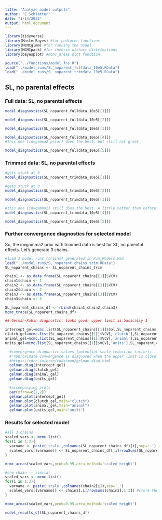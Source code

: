 ```yaml
---
title: "Analyze model outputs"
author: "E Schlatter"
date: "1/14/2022"
output: html_document
---
```


```r
library(tidyverse)
library(MasterBayes) #for pedigree functions
library(MCMCglmm) #for running the model
library(MCMCpack) #for inverse wishart distributions
library(bayesplot) #mcmc_areas plot function
```

```r
source("../functions/model_fns.R")
load("../model_runs/SL_noparent_fulldata_10e5.RData")
load("../model_runs/SL_noparent_trimdata_10e5.RData")
```

## SL, no parental effects

### Full data: SL, no parental effects

```r
model_diagnostics(SL_noparent_fulldata_10e5[[1]])
```

```r
model_diagnostics(SL_noparent_fulldata_10e5[[2]])
```

```r
model_diagnostics(SL_noparent_fulldata_10e5[[3]])
```

```r
model_diagnostics(SL_noparent_fulldata_10e5[[4]])
#this one (invgamma2 prior) does the best, but still not great
```

```r
model_diagnostics(SL_noparent_fulldata_10e5[[5]])
```

### Trimmed data: SL, no parental effects

```r
#gets stuck at 0
model_diagnostics(SL_noparent_trimdata_10e5[[1]])
```

```r
#gets stuck at 0
model_diagnostics(SL_noparent_trimdata_10e5[[2]])
```

```r
model_diagnostics(SL_noparent_trimdata_10e5[[3]])
```

```r
#this one (invgamma2) still does the best. A little better than before --> reason to use the trimmed data
model_diagnostics(SL_noparent_trimdata_10e5[[4]])
```

```r
model_diagnostics(SL_noparent_trimdata_10e5[[5]])
```

### Further convergence diagnostics for selected model

So, the invgamma2 prior with trimmed data is best for SL, no parental effects. Let's generate 3 chains.

```r
#load 3 model runs (chains) generated in Run_Models.Rmd
load("../model_runs/SL_noparent_chains_trim.RData")
SL_noparent_chains <- SL_noparent_chains_trim

chain1 <- as.data.frame(SL_noparent_chains[[1]]$VCV)
chain1$chain <- 1
chain2 <- as.data.frame(SL_noparent_chains[[2]]$VCV)
chain2$chain <- 2
chain3 <- as.data.frame(SL_noparent_chains[[3]]$VCV)
chain3$chain <- 3

SL_noparent_chains_df <- rbind(chain1,chain2,chain3)
mcmc_trace(SL_noparent_chains_df)

## Gelman-Rubin diagnostic: looks good; upper limit is basically 1

intercept_gel=mcmc.list(SL_noparent_chains[[1]]$Sol,SL_noparent_chains[[2]]$Sol,SL_noparent_chains[[3]]$Sol)
clutch_gel=mcmc.list(SL_noparent_chains[[1]]$VCV[,'clutch'],SL_noparent_chains[[2]]$VCV[,'clutch'],SL_noparent_chains[[3]]$VCV[,'clutch'])
animal_gel=mcmc.list(SL_noparent_chains[[1]]$VCV[,'animal'],SL_noparent_chains[[2]]$VCV[,'animal'],SL_noparent_chains[[3]]$VCV[,'animal'])
units_gel=mcmc.list(SL_noparent_chains[[1]]$VCV[,'units'],SL_noparent_chains[[2]]$VCV[,'units'],SL_noparent_chains[[3]]$VCV[,'units'])

  #convergence diagnostic values (potential scale reduction factor):
  #"Approximate convergence is diagnosed when the upper limit is close to 1"
  #https://rdrr.io/cran/coda/man/gelman.diag.html
  gelman.diag(intercept_gel)
  gelman.diag(clutch_gel)
  gelman.diag(animal_gel)
  gelman.diag(units_gel)

  #accompanying plots
  par(mfrow=c(2,2))
  gelman.plot(intercept_gel)
  gelman.plot(clutch_gel,main="clutch")
  gelman.plot(animal_gel,main="animal")
  gelman.plot(units_gel,main="units")

```

### Results for selected model

```r
#all 3 chains
scaled_vars <- mcmc.list()
for(i in 1:3){
  varname <- paste('scale',colnames(SL_noparent_chains_df)[i],sep='_')
  scaled_vars[[varname]] <- SL_noparent_chains_df[,i]/rowSums(SL_noparent_chains_df[,1:3]) #store them in a list
}

mcmc_areas(scaled_vars,prob=0.95,area_method='scaled height')

#one chain -- similar
scaled_vars <- mcmc.list()
for(i in 1:3){
  varname <- paste('scale',colnames(chain2[i]),sep='_')
  scaled_vars[[varname]] <- chain2[,i]/rowSums(chain2[,1:3]) #store them in a list
}

mcmc_areas(scaled_vars,prob=0.95,area_method='scaled height')

model_results_df(SL_noparent_chains_df)
```


